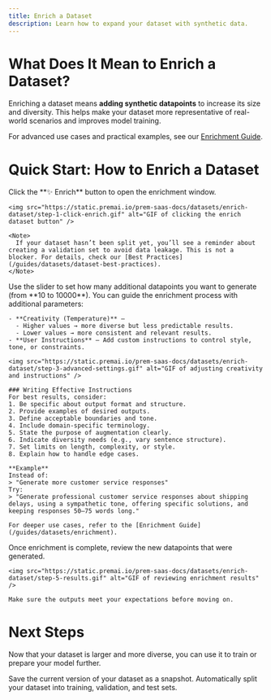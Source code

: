 ```yaml
---
title: Enrich a Dataset
description: Learn how to expand your dataset with synthetic data.
---
```


# What Does It Mean to Enrich a Dataset?
Enriching a dataset means **adding synthetic datapoints** to increase its size and diversity. This helps make your dataset more representative of real-world scenarios and improves model training.

For advanced use cases and practical examples, see our [Enrichment Guide](/guides/datasets/enrichment).

# Quick Start: How to Enrich a Dataset
<Steps>
  <Step title="Step 1: Open Enrich">
    Click the **✨ Enrich** button to open the enrichment window.

    <img src="https://static.premai.io/prem-saas-docs/datasets/enrich-dataset/step-1-click-enrich.gif" alt="GIF of clicking the enrich dataset button" />

    <Note>
      If your dataset hasn’t been split yet, you’ll see a reminder about creating a validation set to avoid data leakage. This is not a blocker. For details, check our [Best Practices](/guides/datasets/dataset-best-practices).
    </Note>
  </Step>

  <Step title="Step 2: Choose Number of Datapoints">
    Use the slider to set how many additional datapoints you want to generate (from **10 to 10000**).

  </Step>

  <Step title="Step 3: Advanced Settings (Optional)">
    You can guide the enrichment process with additional parameters:

    - **Creativity (Temperature)** –
      - Higher values → more diverse but less predictable results.
      - Lower values → more consistent and relevant results.
    - **User Instructions** – Add custom instructions to control style, tone, or constraints.

    <img src="https://static.premai.io/prem-saas-docs/datasets/enrich-dataset/step-3-advanced-settings.gif" alt="GIF of adjusting creativity and instructions" />

    ### Writing Effective Instructions
    For best results, consider:
    1. Be specific about output format and structure.
    2. Provide examples of desired outputs.
    3. Define acceptable boundaries and tone.
    4. Include domain-specific terminology.
    5. State the purpose of augmentation clearly.
    6. Indicate diversity needs (e.g., vary sentence structure).
    7. Set limits on length, complexity, or style.
    8. Explain how to handle edge cases.

    **Example**
    Instead of:
    > "Generate more customer service responses"
    Try:
    > "Generate professional customer service responses about shipping delays, using a sympathetic tone, offering specific solutions, and keeping responses 50–75 words long."

    For deeper use cases, refer to the [Enrichment Guide](/guides/datasets/enrichment).
  </Step>

  <Step title="Step 4: Review Results">
    Once enrichment is complete, review the new datapoints that were generated.

    <img src="https://static.premai.io/prem-saas-docs/datasets/enrich-dataset/step-5-results.gif" alt="GIF of reviewing enrichment results" />

    Make sure the outputs meet your expectations before moving on.
  </Step>
</Steps>

# Next Steps
Now that your dataset is larger and more diverse, you can use it to train or prepare your model further.

<CardGroup cols={2}>
  <Card title="Create a Snapshot" icon="camera" href="/datasets/create-snapshot">
    Save the current version of your dataset as a snapshot.
  </Card>
  <Card title="Autosplit a Dataset" icon="split" href="/datasets/autosplit-dataset">
    Automatically split your dataset into training, validation, and test sets.
  </Card>
</CardGroup>
